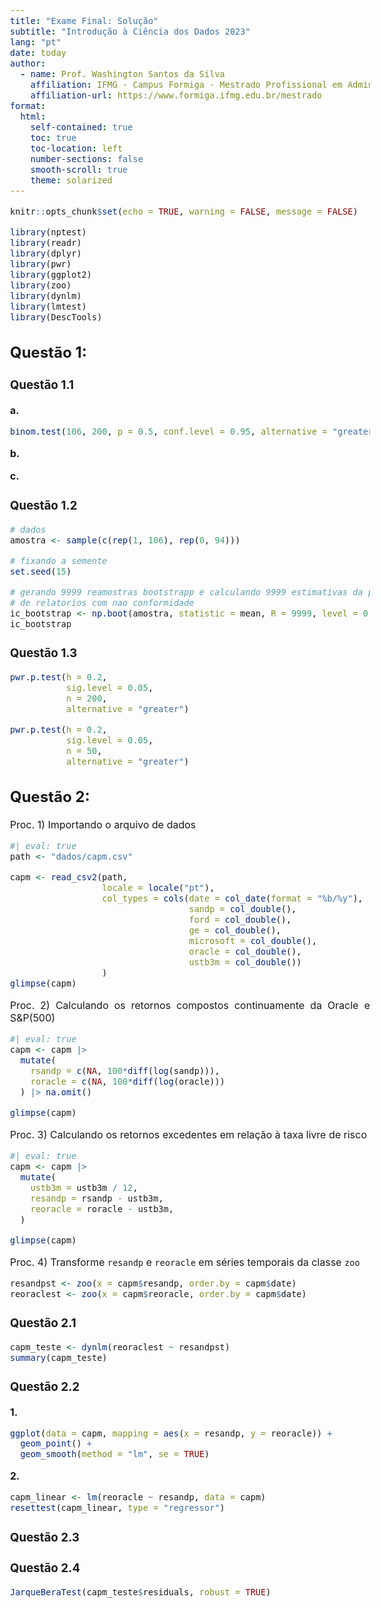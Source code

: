 ```yaml
---
title: "Exame Final: Solução"
subtitle: "Introdução à Ciência dos Dados 2023"
lang: "pt"
date: today
author:
  - name: Prof. Washington Santos da Silva 
    affiliation: IFMG - Campus Formiga - Mestrado Profissional em Administração.
    affiliation-url: https://www.formiga.ifmg.edu.br/mestrado
format:
  html:
    self-contained: true
    toc: true
    toc-location: left
    number-sections: false
    smooth-scroll: true
    theme: solarized
---
```


<style type="text/css">
  body{
  font-size: 12pt;
  text-align: justify
      }
</style>


```r
knitr::opts_chunk$set(echo = TRUE, warning = FALSE, message = FALSE)

library(nptest)
library(readr)
library(dplyr)
library(pwr)
library(ggplot2)
library(zoo)
library(dynlm)
library(lmtest)
library(DescTools)
```


## Questão 1:


### Questão 1.1

**a.**

```r
binom.test(106, 200, p = 0.5, conf.level = 0.95, alternative = "greater")
```


**b.**



**c.**


### Questão 1.2

```r
# dados
amostra <- sample(c(rep(1, 106), rep(0, 94)))

# fixando a semente
set.seed(15)

# gerando 9999 reamostras bootstrapp e calculando 9999 estimativas da proporcao
# de relatorios com nao conformidade
ic_bootstrap <- np.boot(amostra, statistic = mean, R = 9999, level = 0.95)
ic_bootstrap
```


### Questão 1.3

```r
pwr.p.test(h = 0.2,
           sig.level = 0.05,
           n = 200,
           alternative = "greater")
```


```r
pwr.p.test(h = 0.2,
           sig.level = 0.05,
           n = 50,
           alternative = "greater")
```



## Questão 2:

Proc. 1) Importando o arquivo de dados

```r
#| eval: true
path <- "dados/capm.csv"

capm <- read_csv2(path,
                  locale = locale("pt"),
                  col_types = cols(date = col_date(format = "%b/%y"),
                                   sandp = col_double(),
                                   ford = col_double(),
                                   ge = col_double(),
                                   microsoft = col_double(),
                                   oracle = col_double(),
                                   ustb3m = col_double())
                  )
glimpse(capm)
```


Proc. 2) Calculando os retornos compostos continuamente da Oracle e S&P(500)

```r
#| eval: true
capm <- capm |>
  mutate(
    rsandp = c(NA, 100*diff(log(sandp))),
    roracle = c(NA, 100*diff(log(oracle)))
  ) |> na.omit()

glimpse(capm)
```


Proc. 3) Calculando os retornos excedentes em relação à taxa livre de risco

```r
#| eval: true
capm <- capm |>
  mutate(
    ustb3m = ustb3m / 12,
    resandp = rsandp - ustb3m,
    reoracle = roracle - ustb3m,
  )

glimpse(capm)
```


Proc. 4) Transforme `resandp` e `reoracle` em séries temporais da classe `zoo`

```r
resandpst <- zoo(x = capm$resandp, order.by = capm$date)
reoraclest <- zoo(x = capm$reoracle, order.by = capm$date)
```


### Questão 2.1


```r
capm_teste <- dynlm(reoraclest ~ resandpst)
summary(capm_teste)
```


### Questão 2.2


**1.**

```r
ggplot(data = capm, mapping = aes(x = resandp, y = reoracle)) + 
  geom_point() + 
  geom_smooth(method = "lm", se = TRUE)
```

**2.**

```r
capm_linear <- lm(reoracle ~ resandp, data = capm)
resettest(capm_linear, type = "regressor")
```


### Questão 2.3



### Questão 2.4

```r
JarqueBeraTest(capm_teste$residuals, robust = TRUE)
```
